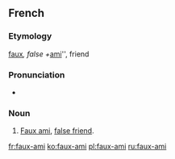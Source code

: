 ==French==

===Etymology===
[[faux#French|faux]]'', false + ''[[ami#French|ami]]'', friend

===Pronunciation===
* {{audio|Fr-Paris--faux-ami.ogg|Audio (Paris)|lang=fr}}

===Noun===
{{fr-noun|head=[[faux]]-[[ami]]|m}}

# [[faux ami#English|Faux ami]], [[false friend]].

[[fr:faux-ami]]
[[ko:faux-ami]]
[[pl:faux-ami]]
[[ru:faux-ami]]